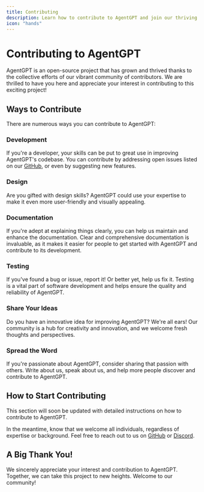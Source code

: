 ```yaml
---
title: Contributing
description: Learn how to contribute to AgentGPT and join our thriving open-source community.
icon: "hands"
---
```


# Contributing to AgentGPT

AgentGPT is an open-source project that has grown and thrived thanks to the collective efforts of our vibrant community of contributors. We are thrilled to have you here and appreciate your interest in contributing to this exciting project!

## Ways to Contribute

There are numerous ways you can contribute to AgentGPT:

### Development

If you're a developer, your skills can be put to great use in improving AgentGPT's codebase. You can contribute by addressing open issues listed on our [GitHub](https://github.com/ltl/AgentGPT), or even by suggesting new features.

### Design

Are you gifted with design skills? AgentGPT could use your expertise to make it even more user-friendly and visually appealing.

### Documentation

If you're adept at explaining things clearly, you can help us maintain and enhance the documentation. Clear and comprehensive documentation is invaluable, as it makes it easier for people to get started with AgentGPT and contribute to its development.

### Testing

If you've found a bug or issue, report it! Or better yet, help us fix it. Testing is a vital part of software development and helps ensure the quality and reliability of AgentGPT.

### Share Your Ideas

Do you have an innovative idea for improving AgentGPT? We're all ears! Our community is a hub for creativity and innovation, and we welcome fresh thoughts and perspectives.

### Spread the Word

If you're passionate about AgentGPT, consider sharing that passion with others. Write about us, speak about us, and help more people discover and contribute to AgentGPT.

## How to Start Contributing

This section will soon be updated with detailed instructions on how to contribute to AgentGPT.

In the meantime, know that we welcome all individuals, regardless of expertise or background. Feel free to reach out to us on [GitHub](https://github.com/ltl/AgentGPT) or [Discord](https://discord.gg/jdSBAnmdnY).

## A Big Thank You!

We sincerely appreciate your interest and contribution to AgentGPT. Together, we can take this project to new heights. Welcome to our community!

